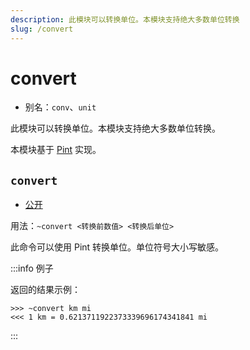 ```yaml
---
description: 此模块可以转换单位。本模块支持绝大多数单位转换
slug: /convert
---
```


# convert

- 别名：`conv`、`unit`

此模块可以转换单位。本模块支持绝大多数单位转换。

本模块基于 [Pint](https://github.com/hgrecco/pint) 实现。

## `convert`

- [公开](permissions)

用法：`~convert <转换前数值> <转换后单位>`

此命令可以使用 Pint 转换单位。单位符号大小写敏感。

:::info 例子

返回的结果示例：

```
>>> ~convert km mi
<<< 1 km = 0.6213711922373339696174341841 mi
```

:::
